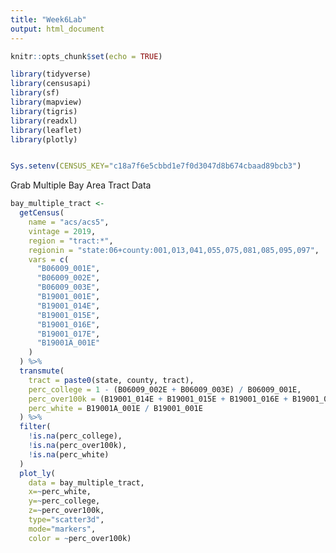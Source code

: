 ```yaml
---
title: "Week6Lab"
output: html_document
---
```


```r
knitr::opts_chunk$set(echo = TRUE)
```


```r
library(tidyverse)
library(censusapi)
library(sf)
library(mapview)
library(tigris)
library(readxl)
library(leaflet)
library(plotly)


Sys.setenv(CENSUS_KEY="c18a7f6e5cbbd1e7f0d3047d8b674cbaad89bcb3")
```

Grab Multiple Bay Area Tract Data

```r
bay_multiple_tract <- 
  getCensus(
    name = "acs/acs5",
    vintage = 2019,
    region = "tract:*",
    regionin = "state:06+county:001,013,041,055,075,081,085,095,097",
    vars = c(
      "B06009_001E",
      "B06009_002E",
      "B06009_003E",
      "B19001_001E",
      "B19001_014E",
      "B19001_015E",
      "B19001_016E",
      "B19001_017E",
      "B19001A_001E"
    )
  ) %>% 
  transmute(
    tract = paste0(state, county, tract),
    perc_college = 1 - (B06009_002E + B06009_003E) / B06009_001E,
    perc_over100k = (B19001_014E + B19001_015E + B19001_016E + B19001_017E) / B19001_001E,
    perc_white = B19001A_001E / B19001_001E
  ) %>% 
  filter(
    !is.na(perc_college), 
    !is.na(perc_over100k),
    !is.na(perc_white)
  )
  plot_ly(
    data = bay_multiple_tract, 
    x=~perc_white, 
    y=~perc_college, 
    z=~perc_over100k, 
    type="scatter3d", 
    mode="markers", 
    color = ~perc_over100k)
```

